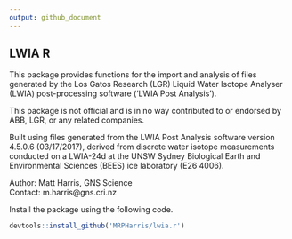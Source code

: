 ```yaml
---
output: github_document
---
```


## LWIA R

This package provides functions for the import and analysis of files generated by the Los Gatos Research (LGR) Liquid Water Isotope Analyser (LWIA) post-processing software ('LWIA Post Analysis'). 

This package is not official and is in no way contributed to or endorsed by ABB, LGR, or any related companies. 

Built using files generated from the LWIA Post Analysis software version 4.5.0.6 (03/17/2017), derived from discrete water isotope measurements conducted on a LWIA-24d at the UNSW Sydney Biological Earth and Environmental Sciences (BEES) ice laboratory (E26 4006).

Author: Matt Harris, GNS Science  
Contact: m.harris@gns.cri.nz

Install the package using the following code.
```r
devtools::install_github('MRPHarris/lwia.r')
```




